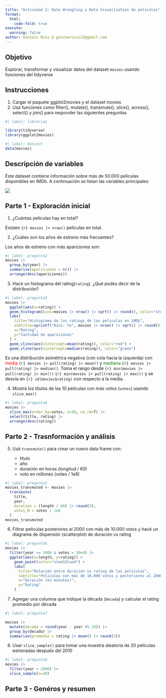 ```yaml
---
title: "Actividad 2: Data Wrangling y Data Visualization de películas"
format: 
  html:
    code-fold: true
execute:
  warning: false
author: Gonzalo Ruiz @ gonzaaruizz22@gmail.com
---
```


## Objetivo

Explorar, transformar y visualizar datos del dataset `movies` usando funciones del tidyverse

## Instrucciones

1.  Cargar el paquete ggplot2movies y el dataset movies
2.  Usá funciones como filter(), mutate(), transmute(), slice(), across(), select() y join() para responder las siguientes preguntas

```r
#| label: librerias

library(tidyverse)
library(ggplot2movies)

```

```r
#| label: dataset
data(movies)
```

## Descripción de variables

Éste dataset contiene información sobre más de 50.000 películas disponibles en iMDb. A continuación se listan las variables principales:

![](images/clipboard-127413764.png)

## Parte 1 - Exploración inicial

1.  ¿Cuántas películas hay en total?

Existen `{r} movies |> nrow()` películas en total.

2.  ¿Cuáles son los años de estreno más frecuentes?

Los años de estreno con más apariciones son:

```r
#| label: pregunta2
movies |>
  group_by(year) |>
  summarise(apariciones = n()) |>
  arrange(desc(apariciones))
```

3.  Hacé un histograma del rating(`rating`). ¿Qué podes decir de la distribución?

```r
#| label: pregunta3
movies |>
  ggplot(aes(x=rating)) +
  geom_histogram(bins=movies |> nrow() |> sqrt() |> round(), color="steelblue4") +
  labs(
    title="Histograma de los ratings de las películas en iMDb",
    subtitle=sprintf("Bins: %s", movies |> nrow() |> sqrt() |> round()),
    x="Rating",
    y="Cantidad de apariciones"
  ) +
  geom_vline(aes(xintercept=mean(rating)), color="red") +
  geom_vline(aes(xintercept=median(rating)), color="green")
```

Es una distribución asimétrica negativa (con cola hacia la izquierda) con [media]{style="color:red;"} `{r} movies |> pull(rating) |> mean()` y [mediana]{style="color:green;"} `{r} movies |> pull(rating) |> median()`. Toma el rango desde `{r} min(movies |> pull(rating) |> min())` `{r} min(movies |> pull(rating) |> max())` y se desvía en `{r} sd(movies$rating)` con respecto a la media.

4.  Mostrá los títulos de las 10 películas con más votos (`votes`) usando `slice_max()`

```r
#| label: pregunta4
movies |>
  slice_max(order_by=votes, n=10, na_rm=T) |>
  select(title, rating) |>
  arrange(desc(rating))
```

## Parte 2 - Trasnformación y análisis

5.  Usá `transmute()` para crear un nuevo data frame con:

    - título
    - año
    - duración en horas (longitud / 60)
    - voto en millones (votes / 1e6)
    
```r
#| label: pregunta5
movies_transmuted <- movies |>
  transmute(
    title,
    year,
    duration = (length / 60) |> round(3),
    votes_M = votes / 1e6
  )
movies_transmuted
```
6. Filtrar películas posteriores al 2000 con más de 10.000 votos y hacé un diagrama de dispersión (scatterplot) de duración vs rating

```r
#| label: pregunta6
movies |>
  filter(year >= 2000 & votes > 10e4) |>
  ggplot(aes(x=length, y=rating)) +
    geom_point(color="steelblue4") +
    labs(
      title="Relación entre duración vs rating de las películas",
      subtitle="Peliculas con más de 10.000 votos y posteriores al 2000",
      x="Duración (en minutos)",
      y="Rating"
    )
```

7. Agregar una columna que indique la década (`decada`) y calcular el rating promedio por década

```r
#| label: pregunta7

movies |>
  mutate(decada = round(year - year %% 10)) |>
  group_by(decada) |>
  summarise(promedio = rating |> mean() |> round(3))
```
8. Usar `slice_sample()` para tomar una muestra aleatoria de 20 películas estrenadas después del 2010

```r
#| label: pregunta8
movies |>
  filter(year > 2000) |>
  slice_sample(n=20)
```

## Parte 3 -  Genéros y resumen
